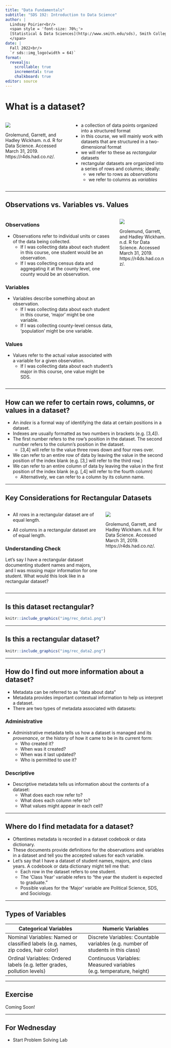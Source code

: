 ```yaml
---
title: "Data Fundamentals"
subtitle: "SDS 192: Introduction to Data Science"
author: |
  Lindsay Poirier<br/>
  <span style = 'font-size: 70%;'>
  [Statistical & Data Sciences](http://www.smith.edu/sds), Smith College<br/>
  </span>
date: |
  Fall 2022<br/>
  `r sds::img_logo(width = 64)`
format: 
  revealjs:
    scrollable: true
    incremental: true
    chalkboard: true
editor: source
---
```


# What is a dataset? {.smaller}

::: columns
::: {.column width="40%"}
![](https://d33wubrfki0l68.cloudfront.net/6f1ddb544fc5c69a2478e444ab8112fb0eea23f8/91adc/images/tidy-1.png)

Grolemund, Garrett, and Hadley Wickham. n.d. R for Data Science. Accessed March 31, 2019. https://r4ds.had.co.nz/.
:::

::: {.column width="60%"}
-   a collection of data points organized into a structured format
-   in this course, we will mainly work with datasets that are structured in a two-dimensional format
-   we will refer to these as *rectangular* datasets
-   rectangular datasets are organized into a series of rows and columns; ideally:
    -   we refer to rows as *observations*
    -   we refer to columns as *variables*
:::
:::

------------------------------------------------------------------------

## Observations vs. Variables vs. Values {.smaller}

::: columns
::: {.column width="70%"}
::: panel-tabset
### Observations

::: nonincremental
-   Observations refer to individual units or cases of the data being collected.
    -   If I was collecting data about each student in this course, one student would be an observation.
    -   If I was collecting census data and aggregating it at the county level, one county would be an observation.
:::

### Variables

::: nonincremental
-   Variables describe something about an observation.
    -   If I was collecting data about each student in this course, 'major' might be one variable.
    -   If I was collecting county-level census data, 'population' might be one variable.
:::

### Values

::: nonincremental
-   Values refer to the actual value associated with a variable for a given observation.
    -   If I was collecting data about each student's major in this course, one value might be SDS.
:::
:::
:::

::: {.column width="30%"}
![](https://d33wubrfki0l68.cloudfront.net/6f1ddb544fc5c69a2478e444ab8112fb0eea23f8/91adc/images/tidy-1.png)

Grolemund, Garrett, and Hadley Wickham. n.d. R for Data Science. Accessed March 31, 2019. https://r4ds.had.co.nz/.
:::
:::

------------------------------------------------------------------------

## How can we refer to certain rows, columns, or values in a dataset? {.smaller}

-   An *index* is a formal way of identifying the data at certain positions in a dataset.
-   Indexes are usually formatted as two numbers in brackets (e.g. \[3,4\]).
-   The first number refers to the row's position in the dataset. The second number refers to the column's position in the dataset.
    -   \[3,4\] will refer to the value three rows down and four rows over.
-   We can refer to an entire row of data by leaving the value in the second position of the index blank (e.g. \[3,\] will refer to the third row.)
-   We can refer to an entire column of data by leaving the value in the first position of the index blank (e.g. \[,4\] will refer to the fourth column)
    -   Alternatively, we can refer to a column by its column name.

------------------------------------------------------------------------

## Key Considerations for Rectangular Datasets {.smaller}

::: columns
::: column
-   All rows in a rectangular dataset are of equal length.

-   All columns in a rectangular dataset are of equal length.

::: callout-note

### Understanding Check

Let's say I have a rectangular dataset documenting student names and majors, and I was missing major information for one student. What would this look like in a rectangular dataset?
:::
:::

::: column
![](https://d33wubrfki0l68.cloudfront.net/6f1ddb544fc5c69a2478e444ab8112fb0eea23f8/91adc/images/tidy-1.png)

Grolemund, Garrett, and Hadley Wickham. n.d. R for Data Science. Accessed March 31, 2019. https://r4ds.had.co.nz/.
:::
:::

------------------------------------------------------------------------

## Is this dataset rectangular?

```r
knitr::include_graphics("img/rec_data1.png")
```

------------------------------------------------------------------------

## Is this a rectangular dataset?

```r
knitr::include_graphics("img/rec_data2.png")
```

------------------------------------------------------------------------

## How do I find out more information about a dataset? {.smaller}

::: nonincremental
-   Metadata can be referred to as "data about data"
-   Metadata provides important contextual information to help us interpret a dataset.
-   There are two types of metadata associated with datasets:
:::

::: panel-tabset
### Administrative

::: nonincremental
-   Administrative metadata tells us how a dataset is managed and its *provenance*, or the history of how it came to be in its current form:
    -   Who created it?
    -   When was it created?
    -   When was it last updated?
    -   Who is permitted to use it?
:::

### Descriptive

::: nonincremental
-   Descriptive metadata tells us information about the contents of a dataset:
    -   What does each row refer to?
    -   What does each column refer to?
    -   What values might appear in each cell?
:::
:::

------------------------------------------------------------------------

## Where do I find metadata for a dataset? {.smaller}

-   Oftentimes metadata is recorded in a dataset codebook or data dictionary.
-   These documents provide definitions for the observations and variables in a dataset and tell you the accepted values for each variable.
-   Let's say that I have a dataset of student names, majors, and class years. A codebook or data dictionary might tell me that:
    -   Each row in the dataset refers to one student.
    -   The 'Class Year' variable refers to "the year the student is expected to graduate."
    -   Possible values for the 'Major' variable are Political Science, SDS, and Sociology.

------------------------------------------------------------------------

## Types of Variables

| Categorical Variables                                                             | Numeric Variables                                                               |
|------------------------------------|------------------------------------|
| Nominal Variables: Named or classified labels (e.g. names, zip codes, hair color) | Discrete Variables: Countable variables (e.g. number of students in this class) |
| Ordinal Variables: Ordered labels (e.g. letter grades, pollution levels)          | Continuous Variables: Measured variables (e.g. temperature, height)             |

------------------------------------------------------------------------

## Exercise

Coming Soon!

------------------------------------------------------------------------

## For Wednesday

-   Start Problem Solving Lab
